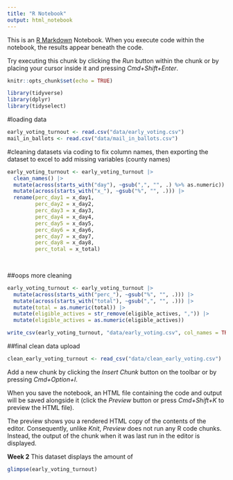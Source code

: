 ```yaml
---
title: "R Notebook"
output: html_notebook
---
```


This is an [R Markdown](http://rmarkdown.rstudio.com) Notebook. When you execute code within the notebook, the results appear beneath the code. 

Try executing this chunk by clicking the *Run* button within the chunk or by placing your cursor inside it and pressing *Cmd+Shift+Enter*. 


```r
knitr::opts_chunk$set(echo = TRUE)
```

```r
library(tidyverse)
library(dplyr)
library(tidyselect)
```

#loading data
```r
early_voting_turnout <- read.csv("data/early_voting.csv")
mail_in_ballots <- read.csv("data/mail_in_ballots.csv")
```

#cleaning datasets via coding to fix column names, then exporting the dataset to excel to add missing variables (county names)
```r
early_voting_turnout <- early_voting_turnout |>
  clean_names() |>
  mutate(across(starts_with("day"), ~gsub(",", "", .) %>% as.numeric)) |>
  mutate(across(starts_with("x_"), ~gsub("%", "", .))) |>
  rename(perc_day1 = x_day1,
         perc_day2 = x_day2,
         perc_day3 = x_day3,
         perc_day4 = x_day4,
         perc_day5 = x_day5,
         perc_day6 = x_day6,
         perc_day7 = x_day7,
         perc_day8 = x_day8,
         perc_total = x_total)
  
 
```

##oops more cleaning
```r

early_voting_turnout <- early_voting_turnout |>
  mutate(across(starts_with("perc_"), ~gsub("%", "", .))) |>
  mutate(across(starts_with("total"), ~gsub(",", "", .))) |>
  mutate(total = as.numeric(total)) |>
  mutate(eligible_actives = str_remove(eligible_actives, ",")) |>
  mutate(eligible_actives = as.numeric(eligible_actives))

```

```r

write_csv(early_voting_turnout, "data/early_voting.csv", col_names = TRUE)

```

##final clean data upload
```r

clean_early_voting_turnout <- read_csv("data/clean_early_voting.csv")

```


Add a new chunk by clicking the *Insert Chunk* button on the toolbar or by pressing *Cmd+Option+I*.

When you save the notebook, an HTML file containing the code and output will be saved alongside it (click the *Preview* button or press *Cmd+Shift+K* to preview the HTML file). 

The preview shows you a rendered HTML copy of the contents of the editor. Consequently, unlike *Knit*, *Preview* does not run any R code chunks. Instead, the output of the chunk when it was last run in the editor is displayed.

**Week 2**
This dataset displays the amount of 

```r

glimpse(early_voting_turnout)

```

